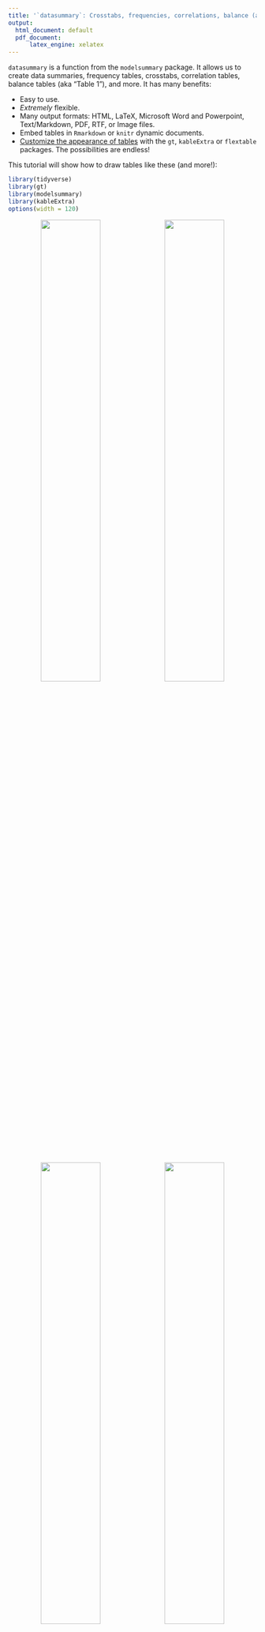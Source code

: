```yaml
---
title: '`datasummary`: Crosstabs, frequencies, correlations, balance (a.k.a. "table 1"), and more'
output:
  html_document: default
  pdf_document:
      latex_engine: xelatex
---
```


<style>
tbody {
  font-family: 'DejaVu Sans', 'Roboto', 'Georgia', 'Times', 'Roboto', 'DejaVu Serif', serif;
}
</style>

`datasummary` is a function from the `modelsummary` package. It allows us to create data summaries, frequency tables, crosstabs, correlation tables, balance tables (aka "Table 1"), and more. It has many benefits:

* Easy to use.
* *Extremely* flexible.
* Many output formats: HTML, LaTeX, Microsoft Word and Powerpoint, Text/Markdown, PDF, RTF, or Image files.
* Embed tables in `Rmarkdown` or `knitr` dynamic documents.
* [Customize the appearance of tables](#customize) with the `gt`, `kableExtra` or `flextable` packages. The possibilities are endless!

This tutorial will show how to draw tables like these (and more!):

```r
library(tidyverse)
library(gt)
library(modelsummary)
library(kableExtra)
options(width = 120)
```

<center>
<img src="https://user-images.githubusercontent.com/987057/86512021-50839480-bdcc-11ea-893c-8c1e7a277895.png" width="49%">
<img src="https://user-images.githubusercontent.com/987057/85771538-045c9400-b6ea-11ea-99af-48363b132f1b.png" width="49%">
<img src="https://user-images.githubusercontent.com/987057/85772292-b1cfa780-b6ea-11ea-8ae1-b95c6ddbf0a9.png" width="49%">
<img src="https://user-images.githubusercontent.com/987057/85774118-8b127080-b6ec-11ea-913d-d0c13066cf6b.png" width="49%">
</center>

# Background

`datasummary` is built around the *fantastic* [`tables` package for `R`.](https://cran.r-project.org/web/packages/tables/index.html) It is a thin "wrapper" which adds convenience functions and arguments; a user-interface consistent with `modelsummary`; cleaner html output; and the ability to export tables to more formats, including [`gt` tables](https://gt.rstudio.com), [`flextable` objects](https://davidgohel.github.io/flextable/), and Microsoft Word documents.

`datasummary` is a general-purpose table-making tool. It allows us to build (nearly) any summary table we want by using [simple 2-sided formulae.](#datasummary) For example, in the expression `x + y ~ mean + sd`, the left-hand side of the formula identifies the variables or statistics to display as rows, and the right-hand side defines the columns. Below, we will see how variables and statistics can be "nested" with the `*` operator to produce tables like the ones above.


```r
library(modelsummary)
library(tidyverse)

cap <- 'Penguin flipper lengths (mm) by location, species, and sex. This table was created using the \\texttt{datasummary} function from the modelsummary package for R.'
src <- 'Data source: Gorman, Williams & Fraser (2014) and  palmerpenguins package by @apreshill and @allison_horst.'
url <- 'https://vincentarelbundock.github.io/Rdatasets/csv/palmerpenguins/penguins.csv'
penguins <- read.csv(url) %>%
            select(Species = species,
                   Island = island,
                   Sex = sex,
                   `Flipper length (mm)` = flipper_length_mm) %>%
            mutate(Sex = str_to_title(Sex))
datasummary(Factor(Island) * Factor(Species) ~ Factor(Sex) * `Flipper length (mm)` * (Mean + SD) * DropEmpty(), penguins,
           title = cap,
           notes = src)
```

In addition to `datasummary`, the `modelsummary` package includes a "family" of companion functions named `datasummary_*`. These functions facilitate the production of standard, commonly used tables. This family currently includes:

* `datasummary()`: Flexible function to create custom tables using 2-sided formulae.
* `datasummary_balance()`: Group characteristics (e.g., control vs. treatment)
* `datasummary_correlation()`: Table of correlations.
* `datasummary_skim()`: Quick summary of a dataset.
* `datasummary_df()`: Create a table from any dataframe.
* `datasummary_crosstab()`: Cross tabulations of categorical variables.

In the next three sections, we illustrate how to use `datasummary_balance`, `datasummary_correlation`, `datasummary_skim`, and `datasummary_crosstab`. Then, we dive into `datasummary` itself to highlight its ease and flexibility.

# `datasummary_skim`

The first `datasummary` companion function is called `datasummary_skim`. It was *heavily* inspired by one of my favorite data exploration tools for `R`: the [`skimr` package.](https://docs.ropensci.org/skimr) The goal of this function is to give us a quick look at the data.

To illustrate, we download data from the cool new [`palmerpenguins` package](https://github.com/allisonhorst/palmerpenguins) by Alison Presmanes Hill and Allison Horst. These data were collected at the Palmer Station in Antarctica by Gorman, Williams & Fraser (2014), and they include 3 categorical variables and 4 numeric variables.

```r
library(modelsummary)
library(tidyverse)

url <- 'https://vincentarelbundock.github.io/Rdatasets/csv/palmerpenguins/penguins.csv'
penguins <- read.csv(url)
```

```r
penguins$X <- NULL
```

To summarize the numeric variables in the dataset, we type:

```r
datasummary_skim(penguins)
```

<img src="https://user-images.githubusercontent.com/987057/95397127-6d9a9880-08d0-11eb-8ee4-3cd181d55b32.png" width="69%">

To summarize the categorical variables in the dataset, we type:

```r
datasummary_skim(penguins, type="categorical")
```

Later in this tutorial, it will become clear that `datasummary_skim` is just a convenience "template" built around `datasummary`, since we can achieve identical results with the latter. For example, to produce a text-only version of the tables above, we can type:

```r
datasummary(All(penguins) ~ Mean + SD + Histogram,
            data = penguins,
            output = 'markdown')
```

```
|                  |    Mean|     SD|  Histogram|
|:-----------------|-------:|------:|----------:|
|bill_length_mm    |   43.92|   5.46|  ▁▅▆▆▆▇▇▂▁|
|bill_depth_mm     |   17.15|   1.97| ▃▄▄▄▇▆▇▅▂▁|
|flipper_length_mm |  200.92|  14.06|  ▂▅▇▄▁▄▄▂▁|
|body_mass_g       | 4201.75| 801.95| ▁▄▇▅▄▄▃▃▂▁|
```

Note that the `histogram` argument of the `datasummary_skim` function is `FALSE` by default, because printing histograms will not work on all computers. If you have issues with this option, try changing your computer's locale, or try using a different display font.

The `datasummary_skim` function does not currently allow users to summarize continuous and categorical variables together in a single table, but the `datasummary_balance` function described in the next section can do so.

# `datasummary_balance`

The expressions "balance table" or "Table 1" refer to a type of table which is often printed in the opening pages of a scientific peer-reviewed article. Typically, this table includes basic descriptive statistics about different subsets of the study population. For instance, analysts may want to compare the socio-demographic characteristics of members of the "control" and "treatment" groups in a randomized control trial, or the flipper lengths of male and female penguins. In addition, balance tables often include difference in means tests.

To illustrate how to build a balance table using the `datasummary_balance` function, we download data about a job training experiment studies in Lalonde (1986). Then, we clean up the data by renaming and recoding a few variables.

```r
# Download and read data
training <- 'https://vincentarelbundock.github.io/Rdatasets/csv/Ecdat/Treatment.csv'
training <- read.csv(training)

# Rename and recode variables
training <- training %>%
            mutate(`Earnings Before` = re75 / 1000,
                   `Earnings After` = re78 / 1000,
                   Treatment = ifelse(treat == TRUE, 'Treatment', 'Control'),
                   Married = ifelse(married == TRUE, 'Yes', 'No')) %>%
            select(`Earnings Before`,
                   `Earnings After`,
                   Treatment,
                   Ethnicity = ethn,
                   Age = age,
                   Education = educ,
                   Married)
```

Now, we execute the `datasummary_balance` function. If the `estimatr` package is installed, `datasummary_balance` will calculate the difference in means and test statistics.

```r
caption <- 'Descriptive statistics about participants in a job training experiment. The earnings are displayed in 1000s of USD. This table was created using the "datasummary" function from the "modelsummary" package for R.'
reference <- 'Source: Lalonde (1986) American Economic Review.'

library(modelsummary)
datasummary_balance(~Treatment,
                    data = training,
                    title = caption,
                    notes = reference)
```

```r
caption <- 'Descriptive statistics about participants in a job training experiment. Earnings are displayed in 1000s of USD. This table was created using the datasummary function from the modelsummary package for R.'
reference <- 'Source: Lalonde (1986) American Economic Review.'

library(modelsummary)
library(kableExtra)
datasummary_balance(~Treatment,
                    data = training,
                    title = caption,
                    notes = reference,
                    output = 'kableExtra') %>%
  row_spec(5, bold = TRUE) %>%
  row_spec(1, color = 'green') %>%
  row_spec(2, color = 'red')

```

Note that if the dataset includes columns called "blocks", "clusters", or "weights", this information will automatically be taken into consideration by `estimatr` when calculating the difference in means and the associated statistics.

Users can also use the `~ 1` formula to indicate that they want to summarize all the data instead of splitting the analysis across subgroups:

```r
datasummary_balance(~ 1, data = training)
```

# `datasummary_correlation`

The `datasummary_correlation` accepts a dataframe or tibble, it identifies all the numeric variables, and calculates the correlation between each of those variables:

```r
datasummary_correlation(mtcars)
```

The values displayed in this table are equivalent to those obtained by calling: `cor(x, use='pairwise.complete.obs')`.

# `datasummary_crosstab`

A cross tabulation is often useful to explore the association between two categorical variables.

```r
library(modelsummary)
url <- 'https://vincentarelbundock.github.io/Rdatasets/csv/palmerpenguins/penguins.csv'
penguins <- read.csv(url)

datasummary_crosstab(species ~ sex, data = penguins)
```

You can create multi-level crosstabs by specifying interactions using the `*` operator:

```r
datasummary_crosstab(species ~ sex * island, data = penguins)
```

By default, the cell counts and row percentages are shown for each cell, and both row and column totals are calculated. To show cell percentages or column percentages, or to drop row and column totals, adjust the `statistic` argument. This argument accepts a formula that follows the `datasummary` "language". To understand exactly how it works, you may find it useful to skip to the `datasummary` tutorial in the next section. Example:

```r
datasummary_crosstab(species ~ sex,
                     statistic = 1 ~ Percent("col"),
                     data = penguins)
```


See `?datasummary_crosstab` for more details.

# `datasummary`

`datasummary` tables are specified using a 2-sided formula, divided by a tilde `~`. The left-hand side describes the rows; the right-hand side describes the columns. To illustrate how this works, we will again be using the [`palmerpenguins dataset`](https://allisonhorst.github.io/palmerpenguins/):

To display the `flipper_length_mm` variable as a row and the `mean` as a column, we type:

```r
datasummary(flipper_length_mm ~ Mean,
            data = penguins)
```

To flip rows and columns, we flip the left and right-hand sides of the formula:

```r
datasummary(Mean ~ flipper_length_mm,
            data = penguins)
```

## Custom summary functions

The `Mean` function is a shortcut supplied by `modelsummary`, and it is equivalent to `mean(x,na.rm=TRUE)`. Since the `flipper_length_mm` variable includes missing observation, using the `mean` formula (with default `na.rm=FALSE`) would produce a missing/empty cell:

```r
datasummary(flipper_length_mm ~ mean,
            data = penguins)
```

`modelsummary` supplies these functions: `Mean`, `SD`, `Min`, `Max`, `Median`, `P0`, `P25`, `P50`, `P75`, `P100`, `Histogram`, and a few more (see the package documentation).

Users are also free to create and use their own custom summaries. Any `R` function which takes a vector and produces a single value is acceptable. For example, the `Range` functions return a numerical value, and the `MinMax` returns a string:

```r
Range <- function(x) max(x, na.rm = TRUE) - min(x, na.rm = TRUE)

datasummary(flipper_length_mm ~ Range,
            data = penguins)

MinMax <- function(x) paste0('[', min(x, na.rm = TRUE), ', ', max(x, na.rm = TRUE), ']')

datasummary(flipper_length_mm ~ MinMax,
            data = penguins)
```

## Concatenating with `+`

To include more rows and columns, we use the `+` sign:

```r
datasummary(flipper_length_mm + body_mass_g ~ Mean + SD,
            data = penguins)
```

Sometimes, it can be cumbersome to list all variables separated by `+` signs. The `All()` function is a useful shortcut:

```r
datasummary(All(penguins) ~ Mean + SD,
            data = penguins)
```
By default, `All` selects all numeric variables. This behavior can be changed by modifying the function's arguments. See `?All` for details.

## Nesting with `*`

`datasummary` can nest variables and statistics inside categorical variables using the `*` symbol. When applying the the `*` operator to factor, character, or logical variables, columns or rows will automatically be nested. For instance, if we want to display separate means for each value of the variable `sex`, we use `mean * sex`:

```r
datasummary(flipper_length_mm + body_mass_g ~ mean * sex,
            data = penguins)
```

We can use parentheses to nest several terms inside one another, using a call of this form: `x * (y + z)`. Here is an example with nested columns:

```r
datasummary(body_mass_g ~ sex * (mean + sd),
            data = penguins)
```

Here is an example with nested rows:

```r
datasummary(sex * (body_mass_g + flipper_length_mm) ~ mean + sd,
            data = penguins)
```

The order in which terms enter the formula determines the order in which labels are displayed. For example, this shows `island` above `sex`:

```r
datasummary(flipper_length_mm + body_mass_g ~ mean * island * sex,
            data = penguins)
```

This shows `sex` above `island` values:

```r
datasummary(flipper_length_mm + body_mass_g ~ mean * sex * island,
            data = penguins)
```

By default, `datasummary` omits column headers with a single value/label across all columns, except for the header that sits just above the data. If the header we want to see is not displayed, we may want to reorder the terms of the formula. To show all headers, set `sparse_header=FALSE`:

```r
datasummary(flipper_length_mm + body_mass_g ~ mean * sex * island,
            data = penguins,
            sparse_header = FALSE)
```

When using `sparse_header=FALSE`, it is often useful to insert `Heading() *` in the table formula, in order to rename or omit some of the labels manually. Type `?tables::Heading` for details and examples.

## Renaming with `=`

Personally, I prefer to rename variables and values *before* drawing my tables, using backticks when variable names include whitespace. For example,

```r
tmp <- penguins %>%
       select(`Flipper length (mm)` = flipper_length_mm,
              `Body mass (g)` = body_mass_g)

datasummary(`Flipper length (mm)` + `Body mass (g)` ~ Mean + SD,
            data = tmp)
```

However, thanks to the `tables` package, `datasummary` offers two additional mechanisms to rename. First, we can wrap a term in parentheses and use the equal `=` sign: `(NewName=OldName)`:

```r
datasummary((`Flipper length (mm)` = flipper_length_mm) + (`Body mass (g)` = body_mass_g) ~
            island * ((Avg. = Mean) + (Std.Dev. = SD)),
            data = penguins)
```

Second, we can use the `Heading()` function:

```r
datasummary(Heading("Flipper length (mm)") * flipper_length_mm + Heading("Body mass (g)") * body_mass_g ~ island * (Mean + SD),
            data = penguins)
```

The `Heading` function also has a `nearData` argument which can be useful in cases where some rows are nested but others are not. Compare the last row of these two tables:

```r
datasummary(sex * (flipper_length_mm + bill_length_mm) + Heading("Body mass (g)") * body_mass_g ~ Mean + SD,
            data = penguins)

datasummary(sex * (flipper_length_mm + bill_length_mm) + Heading("Body mass (g)", nearData=FALSE) * body_mass_g ~ Mean + SD,
            data = penguins)
```


## Counts and Percentages

The `tables` package allows `datasummary` to use neat tricks to produce frequency tables:

1. Add a `N` to the right-hand side of the equation.
2. Add `Percent()` to the right-hand side to calculate the percentage of observations in each cell.
3. Add `1` to the left-hand side to include a row with the total number of observations:

```r
datasummary(species * sex + 1 ~ N + Percent(),
            data = penguins)
```

Note that the `Percent()` function accepts a `denom` argument to determine if percentages should be calculated row or column-wise, or if they should take into account all cells.

## Weighted percentages

The `Percent()` pseudo-function also accepts a `fn` argument, which must be a function which accepts two vectors: `x` is the values in the current cell, and `y` is all the values in the whole dataset. The default `fn` is:

```r
datasummary(species * sex + 1 ~ N + Percent(fn = function(x, y) 100 * length(x) / length(y)),
            output = "markdown",
            data = penguins)
```

The code above takes the number of elements in the cell `length(x)` and divides it by the number of total elements `length(y)`.


Now, let's say we want to display percentages weighted by one of the variables of the dataset. This can often be useful with survey weights, for example. Here, we use an arbitrary column of weights called `flipper_length_mm`:

```r
wtpct <- function(x, y) sum(x, na.rm = TRUE) / sum(y, na.rm = TRUE) * 100
datasummary(species * sex + 1 ~ N + flipper_length_mm * Percent(fn = wtpct),
            output = "markdown",
            data = penguins)
```

In each cell we now have the sum of weights in that cell, divided by the total sum of weights in the column.

## Custom percentages

Here is another simple illustration of Percent function mechanism in action, where we combine counts and percentages in a simple nice label:

```r
dat <- mtcars
dat$cyl <- as.factor(dat$cyl)

fn <- function(x, y) {
    out <- sprintf(
        "%s (%.1f%%)",
        length(x),
        length(x) / length(y) * 100)
}
datasummary(
    cyl ~ Percent(fn = fn),
    data = dat)
```

## `Factor`

The `*` nesting operator that we used above works automatically for factor, character, and logical variables. Sometimes, it is convenient to use it with other types of variables, such as binary numeric variables. In that case, we can wrap the variable name inside a call to `Factor()`. This allows us to treat a variable as factor, without having to modify it in the original data. For example, in the `mtcars` data, there is a binary numeric variable call `am`. We nest statistics within categories of `am` by typing:

```r
datasummary(mpg + hp ~ Factor(am) * (mean + sd),
            data = mtcars)
```

## `Arguments`: `na.rm=TRUE`

We can pass any argument to the summary function by including a call to `Arguments()`. For instance, there are missing values in the `flipper_length_mm` variable of the `penguins` dataset. Therefore, the standard `mean` function will produce no result, because its default argument is `na.rm=FALSE`. We can change that by calling:

```r
datasummary(flipper_length_mm ~ mean + mean*Arguments(na.rm=TRUE),
            data = penguins)
```

Notice that there is an empty cell (`NA`) under the normal `mean` function, but that the `mean` call with `Arguments(na.rm=TRUE)` produced a numeric result.

We can pass the same arguments to multiple functions using the parentheses:

```r
datasummary(flipper_length_mm ~ (mean + sd) * Arguments(na.rm=TRUE),
            data = penguins)
```

Note that the shortcut functions that `modelsummary` supplies use `na.rm=TRUE` by default, so we can use them directly without arguments, even when there are missing values:

```r
datasummary(flipper_length_mm ~ Mean + Var + P75 + Range,
            data = penguins)
```

## `Arguments`: Weighted Mean

You can use the `Arguments` mechanism to do various things, such as calculating weighted means:

```r
newdata <- data.frame(
  x = rnorm(20),
  w = rnorm(20),
  y = rnorm(20))

datasummary(x + y ~ weighted.mean * Arguments(w = w),
            data = newdata, output = "markdown")
```

Which produces the same results as:

```r
weighted.mean(newdata$x, newdata$w)
weighted.mean(newdata$y, newdata$w)
```

But different results from:

```r
mean(newdata$x)
mean(newdata$y)
```

## Empty cells

Sometimes, if we nest too much and the dataset is not large/diverse enough, we end up with empty cells. In that case, we add `*DropEmpty()` to the formula:

```r
datasummary(island * species * body_mass_g ~ sex * (Mean + SD),
            data = penguins)
datasummary(island * species * body_mass_g ~ sex * (Mean + SD) * DropEmpty(),
            data = penguins)
```

## Logical subsets

Cool stuff is possible with logical subsets:

```r
datasummary((bill_length_mm > 44.5) + (bill_length_mm <= 44.5) ~ Mean * flipper_length_mm,
            data = penguins)
```

See the `tables` package documentation for more details and examples.

# output

All functions in the `datasummary_*` family accept the same `output` argument. Tables can be saved to several file formats:

```r
f <- flipper_length_mm ~ island * (mean + sd)
datasummary(f, data = penguins, output = 'table.html')
datasummary(f, data = penguins, output = 'table.tex')
datasummary(f, data = penguins, output = 'table.docx')
datasummary(f, data = penguins, output = 'table.pptx')
datasummary(f, data = penguins, output = 'table.md')
datasummary(f, data = penguins, output = 'table.rtf')
datasummary(f, data = penguins, output = 'table.jpg')
datasummary(f, data = penguins, output = 'table.png')
```

They can be returned in human-readable data.frames, markdown, html, or LaTeX code to the console:

```r
datasummary(f, data = penguins, output = 'data.frame')
datasummary(f, data = penguins, output = 'markdown')
datasummary(f, data = penguins, output = 'html')
datasummary(f, data = penguins, output = 'latex')
```

`datasummary` can return objects compatible with the `gt`, `kableExtra`, `flextable`, and `huxtable` table creation and customization packages:

```r
datasummary(f, data = penguins, output = 'gt')
datasummary(f, data = penguins, output = 'kableExtra')
datasummary(f, data = penguins, output = 'flextable')
datasummary(f, data = penguins, output = 'huxtable')
```

Please note that hierarchical or "nested" column labels are only available for these output formats: kableExtra, gt, html, rtf, and LaTeX. When saving tables to other formats, nested labels will be combined to a "flat" header.

# fmt

The `fmt` argument allows us to set the printing format of numeric values. It accepts a single number representing the number of digits after the period, or a string to be passed to the `sprintf` function. For instance, setting `fmt="%.4f"` will keep 4 digits after the dot (see `?sprintf` for more options):

```r
datasummary(flipper_length_mm ~ Mean + SD,
            fmt = 4,
            data = penguins)
```

We can set the formatting on a term-by-term basis by using the same `Arguments` function that we used to handle missing values in the previous section. The shortcut functions that ship with `modelsummary` (e.g., `Mean`, `SD`, `Median`, `P25`) all include a `fmt` argument:

```r
datasummary(flipper_length_mm ~ Mean * Arguments(fmt = "%.4f") + SD * Arguments(fmt = "%.1f"),
            data = penguins)
```

If we do *not* want `datasummary` to format numbers, and we want to keep the numerical values instead of formatted strings, set `fmt=NULL`. This can be useful when post-processing tables with packages like `gt`, which allow us to transform cells based on their numerical content (this `gt` table will be omitted from PDF output):

```r
library(gt)

datasummary(All(mtcars) ~ Mean + SD,
            data = mtcars,
            fmt = NULL,
            output = 'gt') %>%
    tab_style(style = cell_fill(color = "pink"),
              locations = cells_body(rows = Mean > 10, columns = 2))
```

# title, notes

`datasummary` includes the same `title` and `notes` arguments as in `modelsummary`:

```r
datasummary(All(penguins) ~ Mean + SD,
            data = penguins,
            title = 'Statistics about the famous Palmer Penguins.',
            notes = c('A note at the bottom of the table.'))
```

# align

We can align columns using the `align` argument. `align` should be a string of length equal to the number of columns, and which includes only the letters "l",
"c", or "r":

```r
datasummary(flipper_length_mm + bill_length_mm ~ Mean + SD + Range,
            data = penguins,
            align = 'lrcl')
```

# add_rows

```r
new_rows <- data.frame('Does',
                       2,
                       'plus',
                       2,
                       'equals',
                       5,
                       '?')
datasummary(flipper_length_mm + body_mass_g ~ species * (Mean + SD),
            data = penguins,
            add_rows = new_rows)
```

# add_columns

```r
new_cols <- data.frame('New Stat' = runif(2))
datasummary(flipper_length_mm + body_mass_g ~ species * (Mean + SD),
            data = penguins,
            add_columns = new_cols)
```

# Histograms

The `datasummary` family of functions allow users to display in-line spark-style histograms to describe the distribution of the variables. For example, the `datasummary_skim` produces such a histogram:

```r
tmp <- mtcars[, c("mpg", "hp")]
datasummary_skim(tmp)
```

Each of the histograms in the table above is actually an SVG image, produced by the `kableExtra` package. For this reason, the histogram will *not* appear when users use a different output backend, such as `gt`, `flextable`, or `huxtable`.

The `datasummary` function is incredibly flexible, but it does not include a histogram option by default. Here is a simple example of how one can customize the output of `datasummary`. We proceed in 4 steps:

1. Normalize the variables and store them in a list 
2. Create the table with `datasummary`, making sure to include 2 "empty" columns. In the example, we use a simple function called `emptycol` to fill those columns with empty strings.
3. Add the histograms or boxplots using functions from the `kableExtra` package.

```r
library(kableExtra)

tmp <- mtcars[, c("mpg", "hp")]

# create a list with individual variables
# remove missing and rescale
tmp_list <- lapply(tmp, na.omit)
tmp_list <- lapply(tmp_list, scale)

# create a table with `datasummary`
# add a histogram with column_spec and spec_hist
# add a boxplot with colun_spec and spec_box
emptycol = function(x) " "
datasummary(mpg + hp ~ Mean + SD + Heading("Boxplot") * emptycol + Heading("Histogram") * emptycol, data = tmp) %>%
    column_spec(column = 4, image = spec_boxplot(tmp_list)) %>%
    column_spec(column = 5, image = spec_hist(tmp_list))
```

If you want a simpler solution, you can try the `Histogram` function which works in `datasummary` automatically and comes bundled with `modelsummary`. The downside of this function is that it uses Unicode characters to create the histogram. This kind of histogram may not display well with certain typefaces or on some operating systems (Windows!).

```r
datasummary(mpg + hp ~ Mean + SD + Histogram, data = tmp)
```

# Missing values

At least 3 distinct issues can arise related to missing values.

## Functions and `na.rm`

An empty cell can appear in the table when a statistical function returns `NA` instead of a numeric value. In those cases, you should:

1. Make sure that your statistical function (e.g., `mean` or `sd`) uses `na.rm=TRUE` by default
2. Use the `Arguments` strategy to set `na.rm=TRUE` (see the `Arguments` section of this vignette).
3. Use a convenience function supplied by `modelsummary`, where `na.rm` is `TRUE` by default: `Mean`, `SD`, `P25`, etc.

## Empty crosstab cells

An empty cell can appear in the table when a crosstab is deeply nested, and there are no observations for a given combination of covariates. In those cases, you can use the `* DropEmpty` pseudo-function. See the "Empty cells" section of this vignette for examples.

## Factors

By default, the `factor` function in `R` does *not* assign a distinct factor level to missing values: the `factor` function's `exclude` argument is set to `NA` by default. To ensure that `NA`s appear in your table, make sure you set `exclude=NULL` when you create the factor.

Internally, the `datasummary_balance` and `datasummary_crosstab` functions convert logical and character variables to factor with the `exclude=NULL` argument. This means that `NA`s will appear in the table as distinct rows/columns. If you do *not* want `NA`s to appear in your table, convert them to factors yourself ahead of time. For example:

```r
mycars <- mtcars[, c("cyl", "mpg", "hp", "vs")]
mycars$cyl[c(1, 3, 6, 8)] <- NA
mycars$cyl_nona <- factor(mycars$cyl)
mycars$cyl_na <- factor(mycars$cyl, exclude = NULL)

datasummary_crosstab(cyl_nona ~ vs, data = mycars)
datasummary_crosstab(cyl_na ~ vs, data = mycars)
```

# Appearance

In the [Appearance Vignette](https://vincentarelbundock.github.io/modelsummary/articles/appearance.html) we saw how to customize the tables produced by the `modelsummary` function. The same customization possibilities are also available for all functions in the `datasummary_*` family of functions. Indeed, we can customize the tables produced by `datasummary` using the functions provided by `gt`, `kableExtra`, `flextable`, and `huxtable`. For instance, to customize tables using `kableExtra`, we can do:


```r
penguins$sex <- str_to_title(penguins$sex)
```

```r
library(kableExtra)

# Convert to `data.frame` to circumvent a `tibbles`-related bug in `All()`
# https://github.com/vincentarelbundock/modelsummary/issues/395
penguins <- data.frame(penguins)

datasummary(All(penguins) ~ sex * (Mean + SD),
            data = penguins,
            output = 'kableExtra') %>%
  row_spec(3, background = 'cyan', color = 'red')
```

To customize a table using the `gt` package, we can:

```r
library(gt)

adelie <- function(x) web_image('https://user-images.githubusercontent.com/987057/85402702-20b1d280-b52a-11ea-9950-f3a03133fd45.png', height = 100)
gentoo <- function(x) web_image('https://user-images.githubusercontent.com/987057/85402718-27404a00-b52a-11ea-9ad3-dd7562f6438d.png', height = 100)
chinstrap <- function(x) web_image('https://user-images.githubusercontent.com/987057/85402708-23acc300-b52a-11ea-9a77-de360a0d1f7d.png', height = 100)

cap <- 'Flipper lengths (mm) of the famous penguins of Palmer Station, Antarctica.'
f <- (`Species` = species) ~ (` ` = flipper_length_mm) * (`Distribution` = Histogram) + flipper_length_mm * sex * ((`Avg.` = Mean)*Arguments(fmt='%.0f') + (`Std. Dev.` = SD)*Arguments(fmt='%.1f'))
datasummary(f,
            data = penguins,
            output = 'gt',
            title = cap,
            notes = 'Artwork by @allison_horst',
            sparse_header = TRUE) %>%
    text_transform(locations = cells_body(columns = 1, rows = 1), fn = adelie) %>%
    text_transform(locations = cells_body(columns = 1, rows = 2), fn = chinstrap) %>%
    text_transform(locations = cells_body(columns = 1, rows = 3), fn = gentoo) %>%
    tab_style(style = list(cell_text(color = "#FF6700", size = 'x-large')), locations = cells_body(rows = 1)) %>%
    tab_style(style = list(cell_text(color = "#CD51D1", size = 'x-large')), locations = cells_body(rows = 2)) %>%
    tab_style(style = list(cell_text(color = "#007377", size = 'x-large')), locations = cells_body(rows = 3)) %>%
    tab_options(table_body.hlines.width = 0, table.border.top.width = 0, table.border.bottom.width = 0) %>%
    cols_align('center', columns = 3:6)
```
